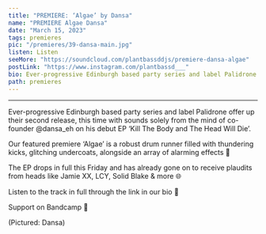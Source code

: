 ---
title: "PREMIERE: ‘Algae’ by Dansa"
name: "PREMIERE Algae Dansa"
date: "March 15, 2023"
tags: premieres
pic: "/premieres/39-dansa-main.jpg"
listen: Listen
seeMore: "https://soundcloud.com/plantbassddjs/premiere-dansa-algae"
postLink: "https://www.instagram.com/plantbassd___"
bio: Ever-progressive Edinburgh based party series and label Palidrone offer up their second release, this time with sounds solely from the mind of co-founder Dansa
path: premieres
---

<SoundCloud url="https://soundcloud.com/plantbassddjs/premiere-dansa-algae" name="Algae" />

<hr />

Ever-progressive Edinburgh based party series and label Palidrone offer up their second release, this time with sounds solely from the mind of co-founder @dansa_eh on his debut EP ‘Kill The Body and The Head Will Die’.

Our featured premiere ‘Algae’ is a robust drum runner filled with thundering kicks, glitching undercoats, alongside an array of alarming effects 🚨

The EP drops in full this Friday and has already gone on to receive plaudits from heads like Jamie XX, LCY, Solid Blake & more 🌐

Listen to the track in full through the link in our bio 🌱

Support <HoverLink url="palidrone.bandcamp.com/album/kill-the-body-and-the-head-will-die" name="Dansa" inline external /> on Bandcamp 🌱

<Picture src="/premieres/39-dansa.jpg" alt="dansa cover pic" size={1200} />
<p className="smallText">(Pictured: Dansa)</p>
